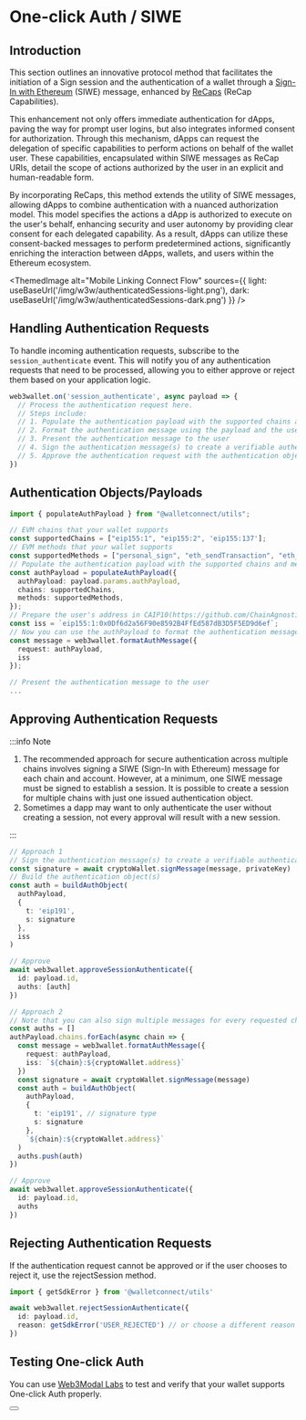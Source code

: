 
# One-click Auth / SIWE

## Introduction

This section outlines an innovative protocol method that facilitates the initiation of a Sign session and the authentication of a wallet through a [Sign-In with Ethereum](https://eips.ethereum.org/EIPS/eip-4361) (SIWE) message, enhanced by [ReCaps](https://eips.ethereum.org/EIPS/eip-5573) (ReCap Capabilities).

This enhancement not only offers immediate authentication for dApps, paving the way for prompt user logins, but also integrates informed consent for authorization. Through this mechanism, dApps can request the delegation of specific capabilities to perform actions on behalf of the wallet user. These capabilities, encapsulated within SIWE messages as ReCap URIs, detail the scope of actions authorized by the user in an explicit and human-readable form.

By incorporating ReCaps, this method extends the utility of SIWE messages, allowing dApps to combine authentication with a nuanced authorization model. This model specifies the actions a dApp is authorized to execute on the user's behalf, enhancing security and user autonomy by providing clear consent for each delegated capability. As a result, dApps can utilize these consent-backed messages to perform predetermined actions, significantly enriching the interaction between dApps, wallets, and users within the Ethereum ecosystem.

<ThemedImage
  alt="Mobile Linking Connect Flow"
  sources={{
    light: useBaseUrl('/img/w3w/authenticatedSessions-light.png'),
    dark: useBaseUrl('/img/w3w/authenticatedSessions-dark.png')
  }}
/>

## Handling Authentication Requests

To handle incoming authentication requests, subscribe to the `session_authenticate` event. This will notify you of any authentication requests that need to be processed, allowing you to either approve or reject them based on your application logic.

```typescript
web3wallet.on('session_authenticate', async payload => {
  // Process the authentication request here.
  // Steps include:
  // 1. Populate the authentication payload with the supported chains and methods
  // 2. Format the authentication message using the payload and the user's account
  // 3. Present the authentication message to the user
  // 4. Sign the authentication message(s) to create a verifiable authentication object(s)
  // 5. Approve the authentication request with the authentication object(s)
})
```

## Authentication Objects/Payloads

```typescript
import { populateAuthPayload } from "@walletconnect/utils";

// EVM chains that your wallet supports
const supportedChains = ["eip155:1", "eip155:2", 'eip155:137'];
// EVM methods that your wallet supports
const supportedMethods = ["personal_sign", "eth_sendTransaction", "eth_signTypedData"];
// Populate the authentication payload with the supported chains and methods
const authPayload = populateAuthPayload({
  authPayload: payload.params.authPayload,
  chains: supportedChains,
  methods: supportedMethods,
});
// Prepare the user's address in CAIP10(https://github.com/ChainAgnostic/CAIPs/blob/main/CAIPs/caip-10.md) format
const iss = `eip155:1:0x0Df6d2a56F90e8592B4FfEd587dB3D5F5ED9d6ef`;
// Now you can use the authPayload to format the authentication message
const message = web3wallet.formatAuthMessage({
  request: authPayload,
  iss
});

// Present the authentication message to the user
...
```

## Approving Authentication Requests

:::info Note

1. The recommended approach for secure authentication across multiple chains involves signing a SIWE (Sign-In with Ethereum) message for each chain and account. However, at a minimum, one SIWE message must be signed to establish a session. It is possible to create a session for multiple chains with just one issued authentication object.
2. Sometimes a dapp may want to only authenticate the user without creating a session, not every approval will result with a new session.

:::

```typescript
// Approach 1
// Sign the authentication message(s) to create a verifiable authentication object(s)
const signature = await cryptoWallet.signMessage(message, privateKey)
// Build the authentication object(s)
const auth = buildAuthObject(
  authPayload,
  {
    t: 'eip191',
    s: signature
  },
  iss
)

// Approve
await web3wallet.approveSessionAuthenticate({
  id: payload.id,
  auths: [auth]
})

// Approach 2
// Note that you can also sign multiple messages for every requested chain/address pair
const auths = []
authPayload.chains.forEach(async chain => {
  const message = web3wallet.formatAuthMessage({
    request: authPayload,
    iss: `${chain}:${cryptoWallet.address}`
  })
  const signature = await cryptoWallet.signMessage(message)
  const auth = buildAuthObject(
    authPayload,
    {
      t: 'eip191', // signature type
      s: signature
    },
    `${chain}:${cryptoWallet.address}`
  )
  auths.push(auth)
})

// Approve
await web3wallet.approveSessionAuthenticate({
  id: payload.id,
  auths
})
```

## Rejecting Authentication Requests

If the authentication request cannot be approved or if the user chooses to reject it, use the rejectSession method.

```typescript
import { getSdkError } from '@walletconnect/utils'

await web3wallet.rejectSessionAuthenticate({
  id: payload.id,
  reason: getSdkError('USER_REJECTED') // or choose a different reason if applicable
})
```

## Testing One-click Auth

You can use [Web3Modal Labs](https://lab.web3modal.com/library/ethers-siwe/) to test and verify that your wallet supports One-click Auth properly.

<Button name="Test One-click Auth" url="https://lab.web3modal.com/library/ethers-siwe/" />
